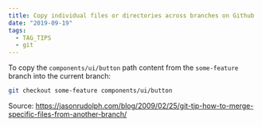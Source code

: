 ```yaml
---
title: Copy individual files or directories across branches on Github
date: "2019-09-19"
tags:
  - TAG_TIPS
  - git
---
```


To copy the `components/ui/button` path content from the `some-feature` branch into the current branch:

```sh
git checkout some-feature components/ui/button
```

Source: https://jasonrudolph.com/blog/2009/02/25/git-tip-how-to-merge-specific-files-from-another-branch/
